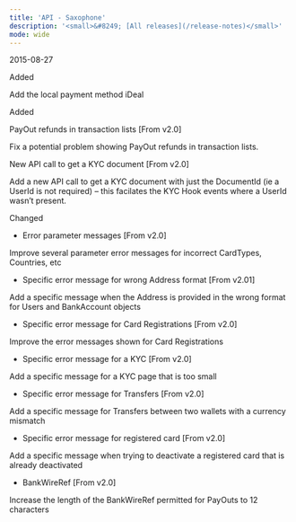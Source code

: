 ```yaml
---
title: 'API - Saxophone'  
description: '<small>&#8249; [All releases](/release-notes)</small>'
mode: wide
---
```

<span class="date">2015-08-27</span>  
  
  
<div class="pill pill-green">Added</div>  
  

Add the local payment method iDeal  
<div class="pill pill-green">Added</div>  
  

PayOut refunds in transaction lists [From v2.0]  

Fix a potential problem showing PayOut refunds in transaction lists.  

New API call to get a KYC document [From v2.0]  

Add a new API call to get a KYC document with just the DocumentId (ie a UserId is not required) – this facilates the KYC Hook events where a UserId wasn’t present.  
<div class="pill pill-blue">Changed</div>
  
- Error parameter messages [From v2.0]  

Improve several parameter error messages for incorrect CardTypes, Countries, etc  
- Specific error message for wrong Address format [From v2.01]  

Add a specific message when the Address is provided in the wrong format for Users and BankAccount objects  
- Specific error message for Card Registrations [From v2.0]  

Improve the error messages shown for Card Registrations  
- Specific error message for a KYC [From v2.0]  

Add a specific message for a KYC page that is too small  
- Specific error message for Transfers [From v2.0]  

Add a specific message for Transfers between two wallets with a currency mismatch  
- Specific error message for registered card [From v2.0]  

Add a specific message when trying to deactivate a registered card that is already deactivated  
- BankWireRef [From v2.0]  

Increase the length of the BankWireRef permitted for PayOuts to 12 characters